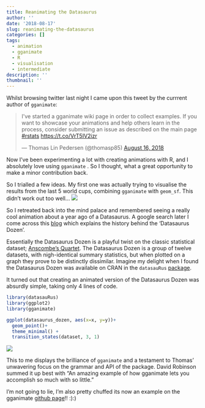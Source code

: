 ```yaml
---
title: Reanimating the Datasaurus
author: ''
date: '2018-08-17'
slug: reanimating-the-datasaurus
categories: []
tags:
  - animation
  - gganimate
  - R
  - visualisation
  - intermediate
description: ''
thumbnail: ''
---
```


Whilst browsing twitter last night I came upon this tweet by the currrent author of `gganimate`:

<blockquote class="twitter-tweet" data-lang="en"><p lang="en" dir="ltr">I&#39;ve started a gganimate wiki page in order to collect examples. If you want to showcase your animations and help others learn in the process, consider submitting an issue as described on the main page <a href="https://twitter.com/hashtag/rstats?src=hash&amp;ref_src=twsrc%5Etfw">#rstats</a> <a href="https://t.co/VrT5IV2izr">https://t.co/VrT5IV2izr</a></p>&mdash; Thomas Lin Pedersen (@thomasp85) <a href="https://twitter.com/thomasp85/status/1030007417927434240?ref_src=twsrc%5Etfw">August 16, 2018</a></blockquote>
<script async src="https://platform.twitter.com/widgets.js" charset="utf-8"></script>

Now I've been experimenting a lot with creating animations with R, and I absolutely love using `gganimate` . So I thought, what a great opportunity to make a minor contribution back.

So I trialled a few ideas. My first one was actually trying to visualise the results from the last 5 world cups, combining `gganimate` with `geom_sf`. This didn't work out too well...
![](/img/world_cup_fail.gif)


So I retreated back into the mind palace and remembered seeing a really cool animation about a year ago of a Datasaurus. A google search later I come across this [blog](http://blog.revolutionanalytics.com/2017/05/the-datasaurus-dozen.html) which explains the history behind the 'Datasaurus Dozen'. 

Essentially the Datasaurus Dozen is a playful twist on the classic statistical dataset; [Anscombe's Quartet](https://en.wikipedia.org/wiki/Anscombe%27s_quartet). The Datasaurus Dozen is a group of twelve datasets, with nigh-identical summary statistics, but when plotted on a graph they prove to be distinctly dissimilar. Imagine my delight when I found the Datasaurus Dozen was available on CRAN in the `datasauRus` [package](https://cran.r-project.org/web/packages/datasauRus/index.html).

It turned out that creating an animated version of the Datasaurus Dozen was absurdly simple, taking only 4 lines of code.

```r
library(datasauRus)
library(ggplot2)
library(gganimate)

ggplot(datasaurus_dozen, aes(x=x, y=y))+
  geom_point()+
  theme_minimal() +
  transition_states(dataset, 3, 1)
```

![](/img/Datasaurus.gif)

This to me displays  the brilliance of `gganimate` and a testament to Thomas' unwavering focus on the grammar and API of the package. David Robinson summed it up best with "An amazing example of how gganimate lets you accomplish so much with so little." 

I'm not going to lie, I'm also pretty chuffed its now an example on the gganimate [github page](https://github.com/thomasp85/gganimate/wiki/The-Datasaurus-Dozen)!! :):)


